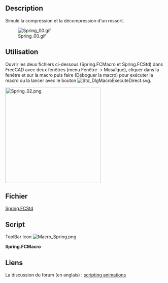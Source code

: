 <languages/>
<div class="mw-translate-fuzzy">
{{Macro/fr
|Name=Spring Simul
|Icon=Macro_Spring.png
|Description=Simulation de la compression/décompression d'un ressort.
|Author=Mario52
|Version=1.0
|Date=2014-09-29
|FCVersion=All
|Download=The file [http://forum.freecadweb.org/download/file.php?id=7679 Spring.FCStd]<br />[https://www.freecadweb.org/wiki/images/2/2d/Macro_Spring.png ToolBar Icon]
}}
</div>

==Description==
Simule la compression et la décompression d'un ressort.

[[File:Spring_00.gif]]

<span id="Uses"></span>
==Utilisation==

Ouvrir les deux fichiers ci-dessous (Spring.FCMacro et Spring.FCStd) dans FreeCAD avec deux fenêtres (menu Fenêtre → Mosaïque), cliquer dans la fenêtre et sur la macro puis faire {{KEY|F6}} (Déboguer la macro) pour exécuter la macro ou la lancer avec le bouton [[File:Std_DlgMacroExecuteDirect.svg]].

[[File:Spring_02.png|left|300px]]{{clear}}
<span id="The_File"></span>
==Fichier==

[https://forum.freecad.org/download/file.php?id=7679 Spring.FCStd]
==Script==

ToolBar Icon [[Image:Macro_Spring.png]]

'''Spring.FCMacro'''

{{MacroCode|code=
import FreeCAD, FreeCADGui, Draft, Part
from FreeCAD import Base
import time

ii = iib = FreeCAD.getDocument("Spring").getObject("Helix001").Pitch.Value
i = ib = FreeCAD.getDocument("Spring").getObject("Helix001").Height.Value

pas = 1

for ii2 in range(int(60)):
    if pas == 0:
        if ii > iib-1:
            pas = 1
        else:
            ii += 1
            i = (ii * 10)
    else:
        if ii < 2:
            pas = 0
        else:
            ii -= 1
            i = (ii * 10)
   
    FreeCAD.getDocument("Spring").getObject("Helix001").Pitch = ii
    FreeCAD.getDocument("Spring").getObject("Helix001").Height = i
    App.Console.PrintMessage(str(ii2)+"  " + str(ii)+"  " + str(i)+"  " + str(pas) +"\n")
    Gui.updateGui()
    time.sleep(0.1)
    
}}


<div class="mw-translate-fuzzy">
==Liens==
La discussion du forum (en anglais) : [http://forum.freecadweb.org/viewtopic.php?f=22&t=7449#p62193 scripting animations]
</div>
{{clear}}